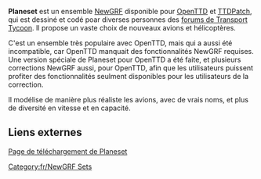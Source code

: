 

{{fr/Infobox NewGRF|nomEnsemble= Planeset
|captureEcran= aucune
|artiste= [http://as-st.com/ttd/planes/credits.html L'équipe de développement de Planeset]
|codeur= [http://as-st.com/ttd/planes/credits.html L'équipe de développement de Planeset]
|focus= Avions
|homepage= as-st.com/ttd/planes/download.html
|homepagename= Ensemble d'avions pour Transport Tycoon Deluxe
|copyright= Licence GPL
}}
'''Planeset''' est un ensemble [[fr/Manual/NewGRF|NewGRF]] disponible pour [[fr/Manual/OpenTTD|OpenTTD]] et [[fr/Archive/OpenTTD/TTDPatch|TTDPatch]], qui est dessiné et codé poar diverses personnes des [[fr/Forums de Transport Tycoon|forums de Transport Tycoon]]. Il propose un vaste choix de nouveaux avions et hélicoptères.

C'est un ensemble très populaire avec OpenTTD, mais qui a aussi été incompatible, car OpenTTD manquait des fonctionnalités NewGRF requises. Une version spéciale de Planeset pour OpenTTD a été faite, et plusieurs corrections NewGRF aussi, pour OpenTTD, afin que les utilisateurs puissent profiter des fonctionnalités seulment disponibles pour les utilisateurs de la correction.

Il modélise de manière plus réaliste les avions, avec de vrais noms, et plus de diversité en vitesse et en capacité.

==Liens externes==
[http://as-st.com/ttd/planes/download.html Page de téléchargement de Planeset]

[[Category:fr/NewGRF Sets]]